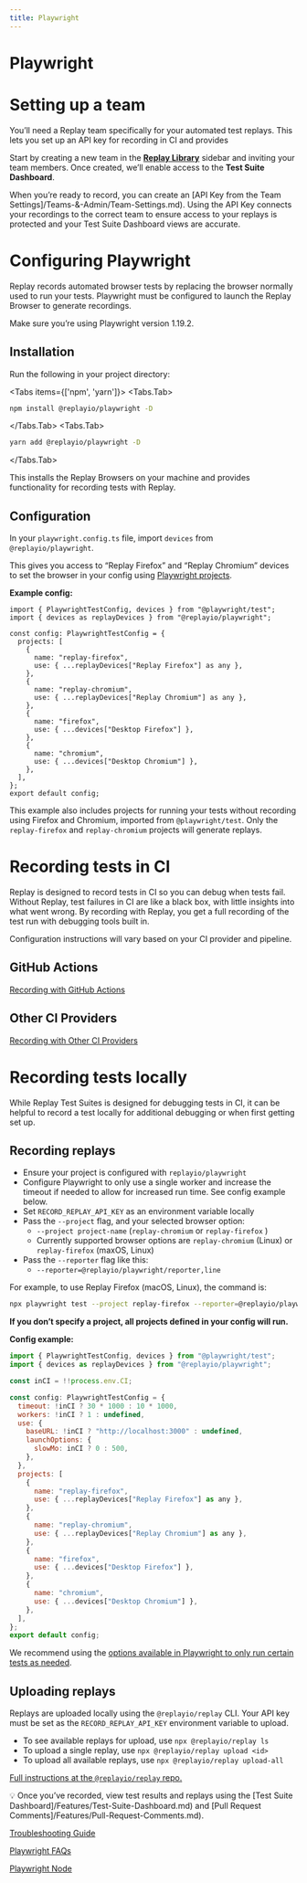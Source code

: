 ```yaml
---
title: Playwright
---
```


# Playwright

# Setting up a team

You’ll need a Replay team specifically for your automated test replays. This lets you set up an API key for recording in CI and provides 

Start by creating a new team in the **[Replay Library](https://app.replay.io)** sidebar and inviting your team members. Once created, we’ll enable access to the **Test Suite Dashboard**. 

When you’re ready to record, you can create an [API Key from the Team Settings]/Teams-&-Admin/Team-Settings.md). Using the API Key connects your recordings to the correct team to ensure access to your replays is protected and your Test Suite Dashboard views are accurate.

# Configuring Playwright

Replay records automated browser tests by replacing the browser normally used to run your tests. Playwright must be configured to launch the Replay Browser to generate recordings.

<Callout type="info" emoji="👉">
Make sure you’re using Playwright version 1.19.2.
</Callout>

## Installation

Run the following in your project directory:

<Tabs items={['npm', 'yarn']}>
<Tabs.Tab>
```bash
npm install @replayio/playwright -D
```
</Tabs.Tab>
<Tabs.Tab>
```bash
yarn add @replayio/playwright -D
```
</Tabs.Tab>
</Tabs>

This installs the Replay Browsers on your machine and provides functionality for recording tests with Replay.

## **Configuration**

In your `playwright.config.ts` file, import `devices` from `@replayio/playwright`. 

This gives you access to “Replay Firefox” and “Replay Chromium” devices to set the browser in your config using [Playwright projects](https://playwright.dev/docs/test-configuration#multiple-browsers). 

**Example config:**

```tsx
import { PlaywrightTestConfig, devices } from "@playwright/test";
import { devices as replayDevices } from "@replayio/playwright";

const config: PlaywrightTestConfig = {
  projects: [
    {
      name: "replay-firefox",
      use: { ...replayDevices["Replay Firefox"] as any },
    },
    {
      name: "replay-chromium",
      use: { ...replayDevices["Replay Chromium"] as any },
    },
    {
      name: "firefox",
      use: { ...devices["Desktop Firefox"] },
    },
    {
      name: "chromium",
      use: { ...devices["Desktop Chromium"] },
    },
  ],
};
export default config;
```

This example also includes projects for running your tests without recording using Firefox and Chromium, imported from `@playwright/test`. Only the `replay-firefox` and `replay-chromium` projects will generate replays.

# Recording tests in CI

Replay is designed to record tests in CI so you can debug when tests fail. Without Replay, test failures in CI are like a black box, with little insights into what went wrong. By recording with Replay, you get a full recording of the test run with debugging tools built in.

Configuration instructions will vary based on your CI provider and pipeline.

## GitHub Actions

[Recording with GitHub Actions](/test-suites/test-runners/playwright/recording-with-git-hub-actions)

## Other CI Providers

[Recording with Other CI Providers](/test-suites/test-runners/playwright/recording-with-other-ci-providers)

# Recording tests locally

While Replay Test Suites is designed for debugging tests in CI, it can be helpful to record a test locally for additional debugging or when first getting set up. 

## Recording replays

- Ensure your project is configured with `replayio/playwright`
- Configure Playwright to only use a single worker and increase the timeout if needed to allow for increased run time. See config example below.
- Set `RECORD_REPLAY_API_KEY` as an environment variable locally
- Pass the `--project` flag, and your selected browser option:
    - `--project project-name` (`replay-chromium` or `replay-firefox` )
    - Currently supported browser options are `replay-chromium` (Linux) or `replay-firefox` (maxOS, Linux)
- Pass the `--reporter` flag like this:
    - `--reporter=@replayio/playwright/reporter,line`

For example, to use Replay Firefox (macOS, Linux), the command is:

```bash
npx playwright test --project replay-firefox --reporter=@replayio/playwright/reporter,line
```

**If you don’t specify a project, all projects defined in your config will run.**

**Config example:**

```jsx
import { PlaywrightTestConfig, devices } from "@playwright/test";
import { devices as replayDevices } from "@replayio/playwright";

const inCI = !!process.env.CI;

const config: PlaywrightTestConfig = {
  timeout: !inCI ? 30 * 1000 : 10 * 1000,
  workers: !inCI ? 1 : undefined,
  use: {
    baseURL: !inCI ? "http://localhost:3000" : undefined,
    launchOptions: {
      slowMo: inCI ? 0 : 500,
    },
  },
  projects: [
    {
      name: "replay-firefox",
      use: { ...replayDevices["Replay Firefox"] as any },
    },
    {
      name: "replay-chromium",
      use: { ...replayDevices["Replay Chromium"] as any },
    },
    {
      name: "firefox",
      use: { ...devices["Desktop Firefox"] },
    },
    {
      name: "chromium",
      use: { ...devices["Desktop Chromium"] },
    },
  ],
};
export default config;
```

We recommend using the [options available in Playwright to only run certain tests as needed](https://playwright.dev/docs/running-tests).

## Uploading replays

Replays are uploaded locally using the `@replayio/replay` CLI. Your API key must be set as the `RECORD_REPLAY_API_KEY` environment variable to upload.

- To see available replays for upload, use `npx @replayio/replay ls`
- To upload a single replay, use `npx @replayio/replay upload <id>`
- To upload all available replays, use `npx @replayio/replay upload-all`

[Full instructions at the `@replayio/replay` repo.](https://github.com/replayio/replay-cli/tree/main/packages/replay)

<Callout type="info" emoji="👉">
💡 Once you’ve recorded, view test results and replays using the [Test Suite Dashboard]/Features/Test-Suite-Dashboard.md) and [Pull Request Comments]/Features/Pull-Request-Comments.md).

</Callout>

[Troubleshooting Guide](/test-suites/test-runners/playwright/troubleshooting-guide)

[Playwright FAQs](/test-suites/test-runners/playwright/playwright-faqs)

[Playwright Node](/test-suites/test-runners/playwright/playwright-node)